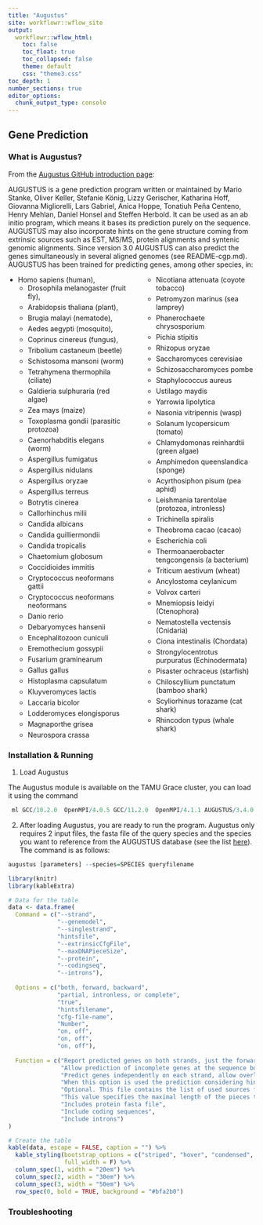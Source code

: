 ```yaml
---
title: "Augustus"
site: workflowr::wflow_site
output:
  workflowr::wflow_html:
    toc: false
    toc_float: true
    toc_collapsed: false
    theme: default
    css: "theme3.css"
toc_depth: 1
number_sections: true
editor_options:
  chunk_output_type: console
---
```


## Gene Prediction {.tabset}

### What is Augustus?
From the [Augustus GitHub introduction page](https://github.com/Gaius-Augustus/Augustus/blob/master/docs/ABOUT.md):

AUGUSTUS is a gene prediction program written or maintained by Mario Stanke, Oliver Keller, Stefanie König, Lizzy Gerischer, Katharina Hoff, Giovanna Migliorelli, Lars Gabriel, Anica Hoppe, Tonatiuh Peña Centeno, Henry Mehlan, Daniel Honsel and Steffen Herbold. It can be used as an ab initio program, which means it bases its prediction purely on the sequence. AUGUSTUS may also incorporate hints on the gene structure coming from extrinsic sources such as EST, MS/MS, protein alignments and syntenic genomic alignments. Since version 3.0 AUGUSTUS can also predict the genes simultaneously in several aligned genomes (see README-cgp.md). AUGUSTUS has been trained for predicting genes, among other species, in:

<style>
.two-columns {
  column-count: 2; /* Number of columns */
  column-gap: 20px; /* Space between columns */
}

.two-columns p, .two-columns ul {
  margin: 0;
  padding-left: 20px; /* Ensure consistent indentation */
}

ul {
  padding-left: 20px; /* Adjust as needed */
}

ul li {
  margin-bottom: 5px; /* Adjust spacing between items */
}
</style>


<div class="two-columns">
  <p>
  
  - Homo sapiens (human),
  - Drosophila melanogaster (fruit fly),
  - Arabidopsis thaliana (plant),
  - Brugia malayi (nematode),
  - Aedes aegypti (mosquito),
  - Coprinus cinereus (fungus),
  - Tribolium castaneum (beetle)
  - Schistosoma mansoni (worm)
  - Tetrahymena thermophila (ciliate)
  - Galdieria sulphuraria (red algae)
  - Zea mays (maize)
  - Toxoplasma gondii (parasitic protozoa)
  - Caenorhabditis elegans (worm)
  - Aspergillus fumigatus
  - Aspergillus nidulans
  - Aspergillus oryzae
  - Aspergillus terreus
  - Botrytis cinerea
  - Callorhinchus milii
  - Candida albicans
  - Candida guilliermondii
  - Candida tropicalis
  - Chaetomium globosum
  - Coccidioides immitis
  - Cryptococcus neoformans gattii
  - Cryptococcus neoformans neoformans
  - Danio rerio
  - Debaryomyces hansenii
  - Encephalitozoon cuniculi
  - Eremothecium gossypii
  - Fusarium graminearum
  - Gallus gallus
  - Histoplasma capsulatum
  - Kluyveromyces lactis
  - Laccaria bicolor
  - Lodderomyces elongisporus
  - Magnaporthe grisea
  - Neurospora crassa
  - Nicotiana attenuata (coyote tobacco)
  - Petromyzon marinus (sea lamprey)
  - Phanerochaete chrysosporium
  - Pichia stipitis
  - Rhizopus oryzae
  - Saccharomyces cerevisiae
  - Schizosaccharomyces pombe
  - Staphylococcus aureus
  - Ustilago maydis
  - Yarrowia lipolytica
  - Nasonia vitripennis (wasp)
  - Solanum lycopersicum (tomato)
  - Chlamydomonas reinhardtii (green algae)
  - Amphimedon queenslandica (sponge)
  - Acyrthosiphon pisum (pea aphid)
  - Leishmania tarentolae (protozoa, intronless)
  - Trichinella spiralis
  - Theobroma cacao (cacao)
  - Escherichia coli
  - Thermoanaerobacter tengcongensis (a bacterium)
  - Triticum aestivum (wheat)
  - Ancylostoma ceylanicum
  - Volvox carteri
  - Mnemiopsis leidyi (Ctenophora)
  - Nematostella vectensis (Cnidaria)
  - Ciona intestinalis (Chordata)
  - Strongylocentrotus purpuratus (Echinodermata)
  - Pisaster ochraceus (starfish)
  - Chiloscyllium punctatum (bamboo shark)
  - Scyliorhinus torazame (cat shark)
  - Rhincodon typus (whale shark)
  </p>
</div>




### Installation & Running

1. Load Augustus

The Augustus module is available on the TAMU Grace cluster, you can load it using the command 

```r
 ml GCC/10.2.0  OpenMPI/4.0.5 GCC/11.2.0  OpenMPI/4.1.1 AUGUSTUS/3.4.0
```

2. After loading Augustus, you are ready to run the program. Augustus only requires 2 input files, the fasta file of the query species and the species you want to reference from the AUGUSTUS database (see the list [here](https://github.com/Gaius-Augustus/Augustus/blob/master/docs/RUNNING-AUGUSTUS.md)). The command is as follows: 

```r
augustus [parameters] --species=SPECIES queryfilename
```

```r
library(knitr)
library(kableExtra)

# Data for the table
data <- data.frame(
  Command = c("--strand", 
              "--genemodel",
              "--singlestrand", 
              "hintsfile",
              "--extrinsicCfgFile",
              "--maxDNAPieceSize",
              "--protein",
              "--codingseq",
              "--introns"),
  
  Options = c("both, forward, backward", 
              "partial, intronless, or complete", 
              "true", 
              "hintsfilename",
              "cfg-file-name",
              "Number",
              "on, off",
              "on, off",
              "on, off"),
  
  Function = c("Report predicted genes on both strands, just the forward or just the backward. Default is both",
               "Allow prediction of incomplete genes at the sequence boundaries (default) intronless : only predict single-exon genes like in prokaryotes and some eukaryotes complete : only predict complete genes atleastone : predict at least one complete gene exactlyone : predict exactly one complete gene",
               "Predict genes independently on each strand, allow overlapping genes on opposite strands This option is turned off by default.",
               "When this option is used the prediction considering hints (extrinsic information) is turned on. hintsfilename contains the hints in gff format.",
               "Optional. This file contains the list of used sources for the hints and their boni and mali. If not specified the file 'extrinsic.cfg' in the config directory $AUGUSTUS_CONFIG_PATH is used.",
               "This value specifies the maximal length of the pieces that the sequence is cut into for the core algorithm (Viterbi) to be run. Default is --maxDNAPieceSize=200000. AUGUSTUS tries to place the boundaries of these pieces in the intergenic region, which is inferred by a preliminary prediction. GC-content dependent parameters are chosen for each piece of DNA if /Constant/decomp_num_steps > 1 for that species. This is why this value should not be set very large, even if you have plenty of memory.",
               "Includes protein fasta file",
               "Include coding sequences",
               "Include introns")
)

# Create the table
kable(data, escape = FALSE, caption = "") %>%
  kable_styling(bootstrap_options = c("striped", "hover", "condensed", "responsive"), 
                full_width = F) %>%
  column_spec(1, width = "20em") %>%
  column_spec(2, width = "30em") %>%
  column_spec(3, width = "50em") %>%
  row_spec(0, bold = TRUE, background = "#bfa2b0")
```

### Troubleshooting
